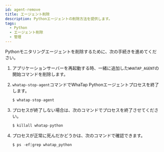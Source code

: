 ```yaml
---
id: agent-remove
title: エージェント削除
description: Pythonエージェントの削除方法を提供します。
tags:
  - Python
  - エージェント削除
  - 管理
---
```


Pythonモニタリングエージェントを削除するために、次の手続きを進めてください。

1.  アプリケーションサーバーを再起動する時、一緒に追加した`WHATAP_AGENT`の開始コマンドを削除します。

2.  `whatap-stop-agent`コマンドでWhaTap Pythonエージェントプロセスを終了します。

    ```javascript title=SH
    $ whatap-stop-agent
    ```

3.  プロセスが終了しない場合は、次のコマンドでプロセスを終了させてください。

    ```javascript title=SH
    $ killall whatap-python
    ```

4.  プロセスが正常に死んだかどうかは、次のコマンドで確認できます。

    ```javascript title=SH
    $ ps -ef|grep whatap_python
    ```
